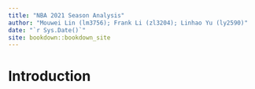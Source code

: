```yaml
--- 
title: "NBA 2021 Season Analysis"
author: "Mouwei Lin (lm3756); Frank Li (zl3204); Linhao Yu (ly2590)"
date: "`r Sys.Date()`"
site: bookdown::bookdown_site
---
```


# Introduction

